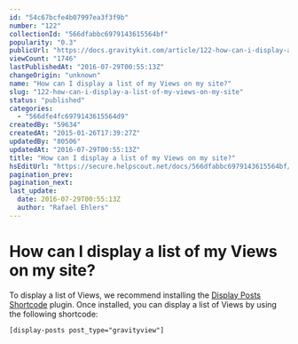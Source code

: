 ```yaml
---
id: "54c67bcfe4b07997ea3f3f9b"
number: "122"
collectionId: "566dfabbc6979143615564bf"
popularity: "0.3"
publicUrl: "https://docs.gravitykit.com/article/122-how-can-i-display-a-list-of-my-views-on-my-site"
viewCount: "1746"
lastPublishedAt: "2016-07-29T00:55:13Z"
changeOrigin: "unknown"
name: "How can I display a list of my Views on my site?"
slug: "122-how-can-i-display-a-list-of-my-views-on-my-site"
status: "published"
categories: 
  - "566dfe4fc6979143615564d9"
createdBy: "59634"
createdAt: "2015-01-26T17:39:27Z"
updatedBy: "80506"
updatedAt: "2016-07-29T00:55:13Z"
title: "How can I display a list of my Views on my site?"
hsEditUrl: "https://secure.helpscout.net/docs/566dfabbc6979143615564bf/article/54c67bcfe4b07997ea3f3f9b"
pagination_prev: 
pagination_next: 
last_update:
  date: 2016-07-29T00:55:13Z
  author: "Rafael Ehlers"
---
```


# How can I display a list of my Views on my site?

To display a list of Views, we recommend installing the [Display Posts Shortcode](https://wordpress.org/plugins/display-posts-shortcode/) plugin. Once installed, you can display a list of Views by using the following shortcode:

`[display-posts post_type="gravityview"]`